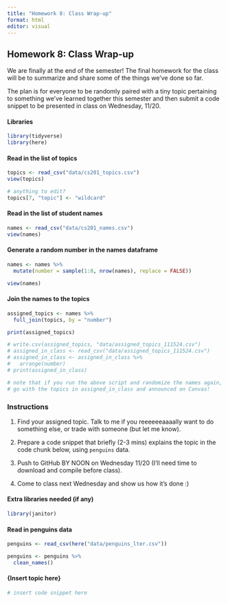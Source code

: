 ```yaml
---
title: "Homework 8: Class Wrap-up"
format: html
editor: visual
---
```


## Homework 8: Class Wrap-up

We are finally at the end of the semester! The final homework for the class will be to summarize and share some of the things we've done so far.

The plan is for everyone to be randomly paired with a tiny topic pertaining to something we've learned together this semester and then submit a code snippet to be presented in class on Wednesday, 11/20.

#### Libraries

```r
library(tidyverse)
library(here)
```

#### Read in the list of topics

```r
topics <- read_csv("data/cs201_topics.csv")
view(topics)

# anything to edit?
topics[7, "topic"] <- "wildcard"
```

#### Read in the list of student names

```r
names <- read_csv("data/cs201_names.csv")
view(names)
```

#### Generate a random number in the names dataframe

```r
names <- names %>%
  mutate(number = sample(1:8, nrow(names), replace = FALSE))

view(names)
```

#### Join the names to the topics

```r
assigned_topics <- names %>%
  full_join(topics, by = "number")

print(assigned_topics)

# write.csv(assigned_topics, "data/assigned_topics_111524.csv")
# assigned_in_class <- read_csv("data/assigned_topics_111524.csv")
# assigned_in_class <- assigned_in_class %>%
#   arrange(number)
# print(assigned_in_class)

# note that if you run the above script and randomize the names again, your outcome will be different from mine.
# go with the topics in assigned_in_class and announced on Canvas!
```

### Instructions

1.  Find your assigned topic. Talk to me if you reeeeeeaaaally want to do something else, or trade with someone (but let me know).

2.  Prepare a code snippet that briefly (2-3 mins) explains the topic in the code chunk below, using `penguins` data.

3.  Push to GitHub BY NOON on Wednesday 11/20 (I'll need time to download and compile before class).

4.  Come to class next Wednesday and show us how it's done :)

#### Extra libraries needed (if any)

```r
library(janitor)

```

#### Read in penguins data

```r
penguins <- read_csv(here("data/penguins_lter.csv"))

penguins <- penguins %>% 
  clean_names()
```

#### {Insert topic here}

```r
# insert code snippet here

```
